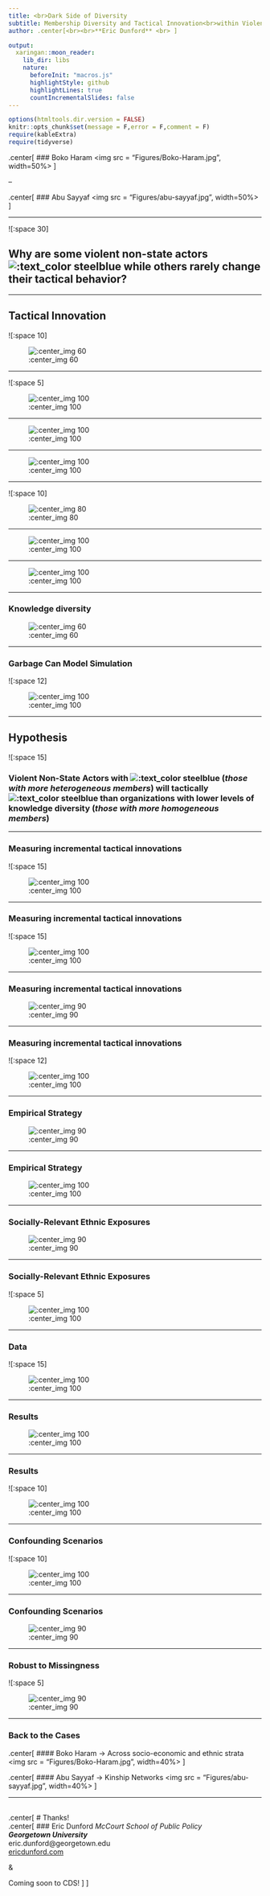 ```yaml
---
title: <br>Dark Side of Diversity
subtitle: Membership Diversity and Tactical Innovation<br>within Violent Non-State Organizations
author: .center[<br><br>**Eric Dunford** <br> ]

output:
  xaringan::moon_reader:
    lib_dir: libs
    nature:
      beforeInit: "macros.js"
      highlightStyle: github
      highlightLines: true
      countIncrementalSlides: false
---
```


```r
options(htmltools.dir.version = FALSE)
knitr::opts_chunk$set(message = F,error = F,comment = F)
require(kableExtra)
require(tidyverse)
```

.center[
### Boko Haram
<img src = "Figures/Boko-Haram.jpg", width=50%> ]

--

.center[
### Abu Sayyaf
<img src = "Figures/abu-sayyaf.jpg", width=50%> ]


---

![:space 30]

## Why are some violent non-state actors ![:text_color steelblue](**tactical innovators**) while others rarely change their tactical behavior?

---

## Tactical Innovation

![:space 10]

![:center_img 60](Figures/tactical_innovation.png)


---

![:space 5]

![:center_img 100](Figures/literature.png)

---

![:center_img 100](Figures/leadership_figs/leadership1.png)

---

![:center_img 100](Figures/leadership_figs/leadership2.png)

---

![:space 10]

![:center_img 80](Figures/leadership_figs/leadership3.png)

---

![:center_img 100](Figures/leadership_figs/leadership4.png)

---

![:center_img 100](Figures/leadership_figs/leadership5.png)

---

### Knowledge diversity

![:center_img 60](Figures/fig_problem-solving.png)


---

### Garbage Can Model Simulation 

![:space 12]

![:center_img 100](Figures/GCM_illustration.png)

---

## Hypothesis 

![:space 15]

### Violent Non-State Actors with ![:text_color steelblue](**higher levels of knowledge diversity**) (_those with more heterogeneous members_) will tactically ![:text_color steelblue](**innovate more often**) than organizations with lower levels of knowledge diversity (_those with more homogeneous members_)

---

### Measuring incremental tactical innovations

![:space 15]

![:center_img 100](Figures/meas_tactics/measuring_tactical_experimentation1.png)

---

### Measuring incremental tactical innovations

![:space 15]

![:center_img 100](Figures/meas_tactics/measuring_tactical_experimentation2.png)

---

### Measuring incremental tactical innovations

![:center_img 90](Figures/figure_target_weapon_configurations.png)

---

### Measuring incremental tactical innovations

![:space 12]

![:center_img 100](Figures/figure_tactical_innovations.png)

---

### Empirical Strategy

![:center_img 90](Figures/dag/dag1.png)

---

### Empirical Strategy

![:center_img 100](Figures/dag/dag2.png)

---


### Socially-Relevant Ethnic Exposures

![:center_img 90](Figures/exposure-example-figure.png)

<!-- --- -->

<!-- ### Socially-Relevant Ethnic Exposures -->

<!-- ![:center_img 75](Figures/bk-exposure-example.png) -->

---

### Socially-Relevant Ethnic Exposures

![:space 5]

![:center_img 100](Figures/figure_novel_exposures.png)

---

### Data

![:space 15]

![:center_img 100](Figures/data_summary.png)

---

### Results


![:center_img 100](Figures/results1.png)


---

### Results

![:space 10]

![:center_img 100](Figures/figure_matched_model_CLATE.png)

---

### Confounding Scenarios

![:space 10]

![:center_img 100](Figures/dag/alt_dag_scenarios.png)

---

### Confounding Scenarios


![:center_img 90](Figures/results2.png)

---

### Robust to Missingness

![:space 5]

![:center_img 90](Figures/figure_imputed_estimate_sensitivy.png)

---

### Back to the Cases


.center[
#### Boko Haram &rarr; Across socio-economic and ethnic strata
<img src = "Figures/Boko-Haram.jpg", width=40%> ]



.center[
#### Abu Sayyaf &rarr; Kinship Networks
<img src = "Figures/abu-sayyaf.jpg", width=40%> ]


---

<br>
.center[
# Thanks!
<br>
.center[
### Eric Dunford 
_McCourt School of Public Policy_<br>
**_Georgetown University_**<br>
eric.dunford@georgetown.edu<br>
[ericdunford.com](http://ericdunford.com/)

& 

Coming soon to CDS!
]
]




